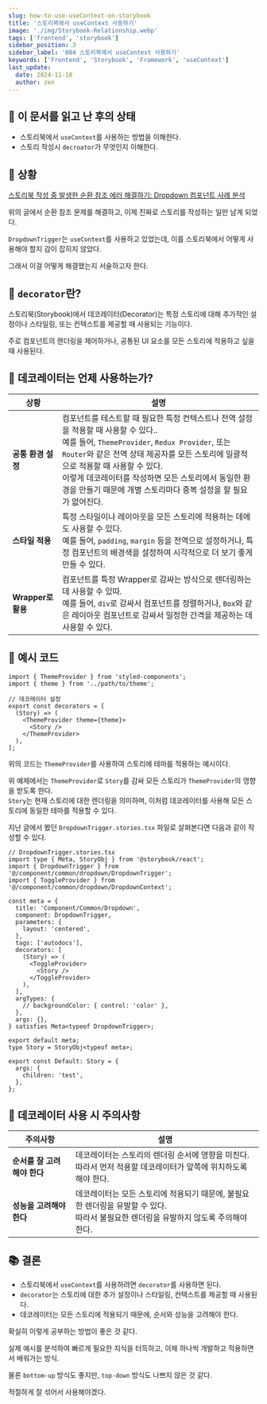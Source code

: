 ```yaml
---
slug: how-to-use-useContext-on-storybook
title: '스토리북에서 useContext 사용하기'
image: './img/Storybook-Relationship.webp'
tags: ['frontend', 'storybook']
sidebar_position: 3
sidebar_label: '004 스토리북에서 useContext 사용하기'
keywords: ['Frontend', 'Storybook', 'Framework', 'useContext']
last_update:
  date: 2024-11-18
  author: zen
---
```


## 🎯 이 문서를 읽고 난 후의 상태

- 스토리북에서 `useContext`를 사용하는 방법을 이해한다.
- 스토리 작성시 `decroator`가 무엇인지 이해한다.

## 🤔 상황

[스토리북 작성 중 발생한 순환 참조 에러 해결하기: Dropdown 컴포넌트 사례 분석](/dev-lab/frontEnd/tools/storybook/circular-dependency-error)

위의 글에서 순환 참조 문제를 해결하고, 이제 진짜로 스토리를 작성하는 일만 남게 되었다.<br/>

`DropdownTrigger`는 `useContext`를 사용하고 있었는데, 이를 스토리북에서 어떻게 사용해야 할지 감이 잡히지 않았다.<br/>

그래서 이걸 어떻게 해결했는지 서술하고자 한다.<br/>

## 🤔 `decorator`란?

스토리북(Storybook)에서 데코레이터(Decorator)는 특정 스토리에 대해 추가적인 설정이나 스타일링, 또는 컨텍스트를 제공할 때 사용되는 기능이다.<br/>

주로 컴포넌트의 렌더링을 제어하거나, 공통된 UI 요소를 모든 스토리에 적용하고 싶을 때 사용된다. <br/>

## 🤔 데코레이터는 언제 사용하는가?

| 상황 | 설명 |
|---|---|
|**공통 환경 설정**|컴포넌트를 테스트할 때 필요한 특정 컨텍스트나 전역 설정을 적용할 때 사용할 수 있다..<br/>예를 들어, `ThemeProvider`, `Redux Provider`, 또는 `Router`와 같은 전역 상태 제공자를 모든 스토리에 일괄적으로 적용할 때 사용할 수 있다.<br/>이렇게 데코레이터를 작성하면 모든 스토리에서 동일한 환경을 만들기 때문에 개별 스토리마다 중복 설정을 할 필요가 없어진다.|
|**스타일 적용**|특정 스타일이나 레이아웃을 모든 스토리에 적용하는 데에도 사용할 수 있다.<br/>예를 들어, `padding`, `margin` 등을 전역으로 설정하거나, 특정 컴포넌트의 배경색을 설정하여 시각적으로 더 보기 좋게 만들 수 있다.|
|**Wrapper로 활용**|컴포넌트를 특정 Wrapper로 감싸는 방식으로 렌더링하는 데 사용할 수 있따.<br/>예를 들어, `div`로 감싸서 컴포넌트를 정렬하거나, `Box`와 같은 레이아웃 컴포넌트로 감싸서 일정한 간격을 제공하는 데 사용할 수 있다.|

## 📝 예시 코드

```tsx title="ThemeProvider"
import { ThemeProvider } from 'styled-components';
import { theme } from '../path/to/theme';

// 데코레이터 설정
export const decorators = [
  (Story) => (
    <ThemeProvider theme={theme}>
      <Story />
    </ThemeProvider>
  ),
];
```

위의 코드는 `ThemeProvider`를 사용하여 스토리에 테마를 적용하는 예시이다.<br/>

위 예제에서는 `ThemeProvider`로 `Story`를 감싸 모든 스토리가 `ThemeProvider`의 영향을 받도록 한다.<br/>`Story`는 현재 스토리에 대한 렌더링을 의미하며, 이처럼 데코레이터를 사용해 모든 스토리에 동일한 테마를 적용할 수 있다.<br/>

지난 글에서 봤던 `DropdownTrigger.stories.tsx` 파일로 살펴본다면 다음과 같이 작성할 수 있다.<br/>

```tsx title="DropdownTrigger.stories.tsx"
// DropdownTrigger.stories.tsx
import type { Meta, StoryObj } from '@storybook/react';
import { DropdownTrigger } from '@/component/common/dropdown/DropdownTrigger';
import { ToggleProvider } from '@/component/common/dropdown/DropdownContext';

const meta = {
  title: 'Component/Common/Dropdown',
  component: DropdownTrigger,
  parameters: {
    layout: 'centered',
  },
  tags: ['autodocs'],
  decorators: [
    (Story) => (
      <ToggleProvider>
        <Story />
      </ToggleProvider>
    ),
  ],
  argTypes: {
    // backgroundColor: { control: 'color' },
  },
  args: {},
} satisfies Meta<typeof DropdownTrigger>;

export default meta;
type Story = StoryObj<typeof meta>;

export const Default: Story = {
  args: {
    children: 'test',
  },
};
```

## 🚧 데코레이터 사용 시 주의사항

| 주의사항 | 설명 |
|---|---|
|**순서를 잘 고려해야 한다**|데코레이터는 스토리의 렌더링 순서에 영향을 미친다.<br/>따라서 먼저 적용할 데코레이터가 앞쪽에 위치하도록 해야 한다.|
|**성능을 고려해야 한다**|데코레이터는 모든 스토리에 적용되기 때문에, 불필요한 렌더링을 유발할 수 있다.<br/>따라서 불필요한 렌더링을 유발하지 않도록 주의해야 한다.|

## 📚 결론

- 스토리북에서 `useContext`를 사용하려면 `decorator`를 사용하면 된다.
- `decorator`는 스토리에 대한 추가 설정이나 스타일링, 컨텍스트를 제공할 때 사용된다.
- 데코레이터는 모든 스토리에 적용되기 때문에, 순서와 성능을 고려해야 한다.

확실히 이렇게 공부하는 방법이 좋은 것 같다.<br/>

실제 예시를 분석하여 빠르게 필요한 지식을 터득하고, 이제 하나씩 개발하고 적용하면서 배워가는 방식.<br/>

물론 `bottom-up` 방식도 좋지만, `top-down` 방식도 나쁘지 않은 것 같다.<br/>

적절하게 잘 섞어서 사용해야겠다.<br/>